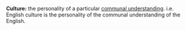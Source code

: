 '''Culture:''' the personality of a particular [[communal understanding]].
i.e. English culture is the personality of the communal understanding of the English.